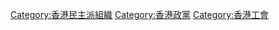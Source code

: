 {{Commonscat|Hong Kong Confederation of Trade Unions}}

[[Category:香港民主派組織|Category:香港民主派組織]]
[[Category:香港政黨|Category:香港政黨]]
[[Category:香港工會|Category:香港工會]]